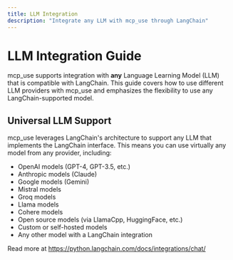 ```yaml
---
title: LLM Integration
description: "Integrate any LLM with mcp_use through LangChain"
---
```


# LLM Integration Guide

mcp_use supports integration with **any** Language Learning Model (LLM) that is compatible with LangChain. This guide covers how to use different LLM providers with mcp_use and emphasizes the flexibility to use any LangChain-supported model.

## Universal LLM Support

mcp_use leverages LangChain's architecture to support any LLM that implements the LangChain interface. This means you can use virtually any model from any provider, including:

- OpenAI models (GPT-4, GPT-3.5, etc.)
- Anthropic models (Claude)
- Google models (Gemini)
- Mistral models
- Groq models
- Llama models
- Cohere models
- Open source models (via LlamaCpp, HuggingFace, etc.)
- Custom or self-hosted models
- Any other model with a LangChain integration


Read more at https://python.langchain.com/docs/integrations/chat/
